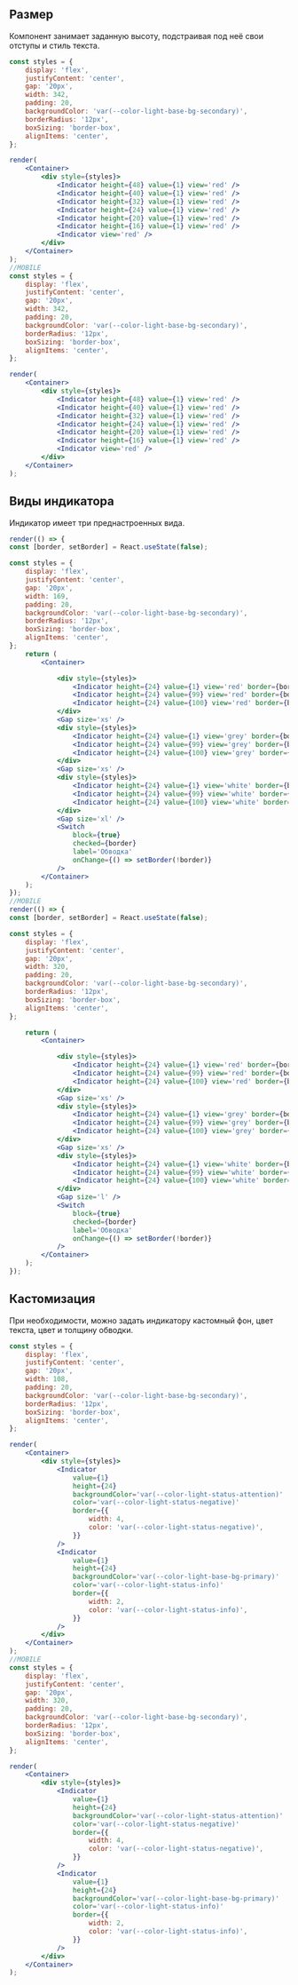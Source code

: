 ## Размер

Компонент занимает заданную высоту, подстраивая под неё свои отступы и стиль текста.

```jsx live
const styles = {
    display: 'flex',
    justifyContent: 'center',
    gap: '20px',
    width: 342,
    padding: 20,
    backgroundColor: 'var(--color-light-base-bg-secondary)',
    borderRadius: '12px',
    boxSizing: 'border-box',
    alignItems: 'center',
};

render(
    <Container>
        <div style={styles}>
            <Indicator height={48} value={1} view='red' />
            <Indicator height={40} value={1} view='red' />
            <Indicator height={32} value={1} view='red' />
            <Indicator height={24} value={1} view='red' />
            <Indicator height={20} value={1} view='red' />
            <Indicator height={16} value={1} view='red' />
            <Indicator view='red' />
        </div>
    </Container>
);
//MOBILE
const styles = {
    display: 'flex',
    justifyContent: 'center',
    gap: '20px',
    width: 342,
    padding: 20,
    backgroundColor: 'var(--color-light-base-bg-secondary)',
    borderRadius: '12px',
    boxSizing: 'border-box',
    alignItems: 'center',
};

render(
    <Container>
        <div style={styles}>
            <Indicator height={48} value={1} view='red' />
            <Indicator height={40} value={1} view='red' />
            <Indicator height={32} value={1} view='red' />
            <Indicator height={24} value={1} view='red' />
            <Indicator height={20} value={1} view='red' />
            <Indicator height={16} value={1} view='red' />
            <Indicator view='red' />
        </div>
    </Container>
);
```

## Виды индикатора

Индикатор имеет три преднастроенных вида.

```jsx live
render(() => {
const [border, setBorder] = React.useState(false);

const styles = {
    display: 'flex',
    justifyContent: 'center',
    gap: '20px',
    width: 169,
    padding: 20,
    backgroundColor: 'var(--color-light-base-bg-secondary)',
    borderRadius: '12px',
    boxSizing: 'border-box',
    alignItems: 'center',
};
    return (
        <Container>

            <div style={styles}>
                <Indicator height={24} value={1} view='red' border={border} />
                <Indicator height={24} value={99} view='red' border={border} />
                <Indicator height={24} value={100} view='red' border={border} />
            </div>
            <Gap size='xs' />
            <div style={styles}>
                <Indicator height={24} value={1} view='grey' border={border} />
                <Indicator height={24} value={99} view='grey' border={border} />
                <Indicator height={24} value={100} view='grey' border={border} />
            </div>
            <Gap size='xs' />
            <div style={styles}>
                <Indicator height={24} value={1} view='white' border={border} />
                <Indicator height={24} value={99} view='white' border={border} />
                <Indicator height={24} value={100} view='white' border={border} />
            </div>
            <Gap size='xl' />
            <Switch
                block={true}
                checked={border}
                label='Обводка'
                onChange={() => setBorder(!border)}
            />
        </Container>
    );
});
//MOBILE
render(() => {
const [border, setBorder] = React.useState(false);

const styles = {
    display: 'flex',
    justifyContent: 'center',
    gap: '20px',
    width: 320,
    padding: 20,
    backgroundColor: 'var(--color-light-base-bg-secondary)',
    borderRadius: '12px',
    boxSizing: 'border-box',
    alignItems: 'center',
};

    return (
        <Container>

            <div style={styles}>
                <Indicator height={24} value={1} view='red' border={border} />
                <Indicator height={24} value={99} view='red' border={border} />
                <Indicator height={24} value={100} view='red' border={border} />
            </div>
            <Gap size='xs' />
            <div style={styles}>
                <Indicator height={24} value={1} view='grey' border={border} />
                <Indicator height={24} value={99} view='grey' border={border} />
                <Indicator height={24} value={100} view='grey' border={border} />
            </div>
            <Gap size='xs' />
            <div style={styles}>
                <Indicator height={24} value={1} view='white' border={border} />
                <Indicator height={24} value={99} view='white' border={border} />
                <Indicator height={24} value={100} view='white' border={border} />
            </div>
            <Gap size='l' />
            <Switch
                block={true}
                checked={border}
                label='Обводка'
                onChange={() => setBorder(!border)}
            />
        </Container>
    );
});
```

## Кастомизация

При необходимости, можно задать индикатору кастомный фон, цвет текста, цвет и толщину обводки.

```jsx live
const styles = {
    display: 'flex',
    justifyContent: 'center',
    gap: '20px',
    width: 108,
    padding: 20,
    backgroundColor: 'var(--color-light-base-bg-secondary)',
    borderRadius: '12px',
    boxSizing: 'border-box',
    alignItems: 'center',
};

render(
    <Container>
        <div style={styles}>
            <Indicator
                value={1}
                height={24}
                backgroundColor='var(--color-light-status-attention)'
                color='var(--color-light-status-negative)'
                border={{
                    width: 4,
                    color: 'var(--color-light-status-negative)',
                }}
            />
            <Indicator
                value={1}
                height={24}
                backgroundColor='var(--color-light-base-bg-primary)'
                color='var(--color-light-status-info)'
                border={{
                    width: 2,
                    color: 'var(--color-light-status-info)',
                }}
            />
        </div>
    </Container>
);
//MOBILE
const styles = {
    display: 'flex',
    justifyContent: 'center',
    gap: '20px',
    width: 320,
    padding: 20,
    backgroundColor: 'var(--color-light-base-bg-secondary)',
    borderRadius: '12px',
    boxSizing: 'border-box',
    alignItems: 'center',
};

render(
    <Container>
        <div style={styles}>
            <Indicator
                value={1}
                height={24}
                backgroundColor='var(--color-light-status-attention)'
                color='var(--color-light-status-negative)'
                border={{
                    width: 4,
                    color: 'var(--color-light-status-negative)',
                }}
            />
            <Indicator
                value={1}
                height={24}
                backgroundColor='var(--color-light-base-bg-primary)'
                color='var(--color-light-status-info)'
                border={{
                    width: 2,
                    color: 'var(--color-light-status-info)',
                }}
            />
        </div>
    </Container>
);
```
